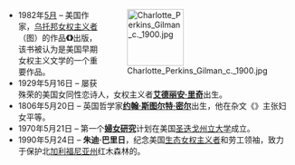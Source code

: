 <div style="float:right;margin-left:0.5em;">
[[Image:Charlotte_Perkins_Gilman_c._1900.jpg|100x100px]]
</div>
*1982年[[5月|5月]] – 美国作家，[[乌托邦|乌托邦]][[女权主义者|女权主义者]]{{link-en|夏洛特·帕金斯·吉尔曼|Charlotte Perkins Gilman}}（图）的作品'''《{{link-en|黄色壁纸|The Yellow Wallpaper}}》'''出版，该书被认为是美国早期女权主义文学的一个重要作品。
*1929年5月16日 – 屡获殊荣的美国女同性恋诗人，女权主义者'''[[艾德丽安·里奇|艾德丽安·里奇]]'''出生。
*1806年5月20日 – 英国哲学家'''[[约翰·斯图尔特·密尔|约翰·斯图尔特·密尔]]'''出生，他在杂文《{{link-en|妇女的屈从地位|The Subjection of Women}}》主张妇女平等。
*1970年5月21日 – 第一个'''[[婦女研究|婦女研究]]'''计划在美国[[圣迭戈州立大学|圣迭戈州立大学]]成立。
*1990年5月24日 – '''朱迪·巴里日'''，纪念美国[[生态女性主义|生态女权主义者]]和劳工领袖，致力于保护北[[加利福尼亚州|加利福尼亚州]]红木森林的{{link-en|朱迪·巴里|Judi Bari}}。